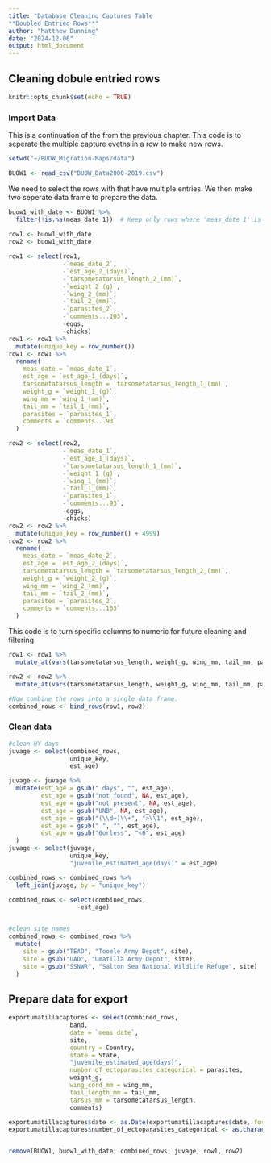 ```yaml
---
title: "Database Cleaning Captures Table
**Doubled Entried Rows**"
author: "Matthew Dunning"
date: "2024-12-06"
output: html_document
---
```

## Cleaning dobule entried rows
```r
knitr::opts_chunk$set(echo = TRUE)
```

### Import Data
This is a continuation of the from the previous chapter. This code is to seperate the multiple
capture evetns in a row to make new rows.
```r
setwd("~/BUOW_Migration-Maps/data")

BUOW1 <- read_csv("BUOW_Data2000-2019.csv")
```
We need to select the rows with that have multiple entries. We then make two seperate
data frame to prepare the data.
```r
buow1_with_date <- BUOW1 %>%
  filter(!is.na(meas_date_1))  # Keep only rows where 'meas_date_1' is not NA
  
row1 <- buow1_with_date
row2 <- buow1_with_date

row1 <- select(row1, 
               -`meas_date_2`, 
               -`est_age_2_(days)`, 
               -`tarsometatarsus_length_2_(mm)`,
               -`weight_2_(g)`,
               -`wing_2_(mm)`,
               -`tail_2_(mm)`,
               -`parasites_2`,
               -`comments...103`,
               -eggs,
               -chicks)
row1 <- row1 %>% 
  mutate(unique_key = row_number())
row1 <- row1 %>% 
  rename(
    meas_date = `meas_date_1`,
    est_age = `est_age_1_(days)`,
    tarsometatarsus_length = `tarsometatarsus_length_1_(mm)`,
    weight_g = `weight_1_(g)`,
    wing_mm = `wing_1_(mm)`,
    tail_mm = `tail_1_(mm)`,
    parasites = `parasites_1`,
    comments = `comments...93`
  )

row2 <- select(row2,
               -`meas_date_1`,
               -`est_age_1_(days)`,
               -`tarsometatarsus_length_1_(mm)`,
               -`weight_1_(g)`,
               -`wing_1_(mm)`,
               -`tail_1_(mm)`,
               -`parasites_1`,
               -`comments...93`,
               -eggs,
               -chicks)
row2 <- row2 %>%
  mutate(unique_key = row_number() + 4999)
row2 <- row2 %>% 
  rename(
    meas_date = `meas_date_2`,
    est_age = `est_age_2_(days)`,
    tarsometatarsus_length = `tarsometatarsus_length_2_(mm)`,
    weight_g = `weight_2_(g)`,
    wing_mm = `wing_2_(mm)`,
    tail_mm = `tail_2_(mm)`,
    parasites = `parasites_2`,
    comments = `comments...103`
  )
```
This code is to turn specific columns to numeric for future cleaning and filtering
```r
row1 <- row1 %>%
  mutate_at(vars(tarsometatarsus_length, weight_g, wing_mm, tail_mm, parasites), as.numeric)

row2 <- row2 %>%
  mutate_at(vars(tarsometatarsus_length, weight_g, wing_mm, tail_mm, parasites), as.numeric)

#Now combine the rows into a single data frame.
combined_rows <- bind_rows(row1, row2)
```
### Clean data
```r
#clean HY days
juvage <- select(combined_rows,
                 unique_key,
                 est_age)

juvage <- juvage %>% 
  mutate(est_age = gsub(" days", "", est_age),
         est_age = gsub("not found", NA, est_age),
         est_age = gsub("not present", NA, est_age),
         est_age = gsub("UNB", NA, est_age),
         est_age = gsub("(\\d+)\\+", ">\\1", est_age),
         est_age = gsub(" ", "", est_age),
         est_age = gsub("6orless", "<6", est_age)
  )
juvage <- select(juvage,
                 unique_key,
                 "juvenile_estimated_age(days)" = est_age)

combined_rows <- combined_rows %>% 
  left_join(juvage, by = "unique_key")

combined_rows <- select(combined_rows,
                   -est_age)


#clean site names
combined_rows <- combined_rows %>% 
  mutate(
    site = gsub("TEAD", "Tooele Army Depot", site),
    site = gsub("UAD", "Umatilla Army Depot", site),
    site = gsub("SSNWR", "Salton Sea National Wildlife Refuge", site)
  )
```
## Prepare data for export
```r
exportumatillacaptures <- select(combined_rows,
                 band,
                 date = `meas_date`,
                 site,
                 country = Country,
                 state = State,
                 "juvenile_estimated_age(days)",
                 number_of_ectoparasites_categorical = parasites,
                 weight_g,
                 wing_cord_mm = wing_mm,
                 tail_length_mm = tail_mm,
                 tarsus_mm = tarsometatarsus_length,
                 comments)

exportumatillacaptures$date <- as.Date(exportumatillacaptures$date, format = "%d-%b-%y")
exportumatillacaptures$number_of_ectoparasites_categorical <- as.character(exportumatillacaptures$number_of_ectoparasites_categorical)


remove(BUOW1, buow1_with_date, combined_rows, juvage, row1, row2)

```

